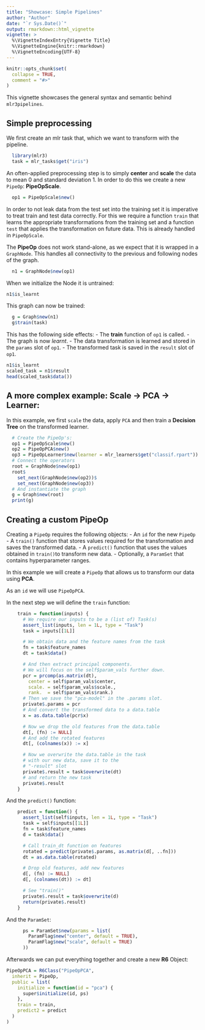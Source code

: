 ```yaml
---
title: "Showcase: Simple Pipelines"
author: "Author"
date: "`r Sys.Date()`"
output: rmarkdown::html_vignette
vignette: >
  %\VignetteIndexEntry{Vignette Title}
  %\VignetteEngine{knitr::rmarkdown}
  %\VignetteEncoding{UTF-8}
---
```


```r
knitr::opts_chunk$set(
  collapse = TRUE,
  comment = "#>"
)
```


This vignette showcases the general syntax and semantic behind `mlr3pipelines`.

## Simple preprocessing

We first create an mlr task that, which we want to transform with the pipeline.

```r
  library(mlr3)
  task = mlr_tasks$get("iris")
```


An often-applied preprocessing step is to simply **center** and **scale** the data to mean $0$ and standard deviation $1$. In order to do this we create a new `PipeOp`: **PipeOpScale**.

```r
  op1 = PipeOpScale$new()
```

In order to not leak data from the test set into the training set it is imperative to treat train and test data correctly. For this we require a function `train` that learns the appropriate transformations from the training set and a function `test` that applies the transformation on future data.
This is already handled in `PipeOpScale`.

The **PipeOp** does not work stand-alone, as we expect that it is wrapped in a `GraphNode`. This handles all connectivity to the previous and following nodes of the graph.

```r
  n1 = GraphNode$new(op1)
```

When we initialize the Node it is untrained:
```r
n1$is_learnt
```

This graph can now be trained:

```r
  g = Graph$new(n1)
  g$train(task)
```

This has the following side effects:
- The **train** function of `op1` is called.
- The graph is now *learnt*.
- The data transformation is learned and stored in the `params` slot of `op1`.
- The transformed task is saved in the `result` slot of `op1`.

```r
n1$is_learnt
scaled_task = n1$result
head(scaled_task$data())
```

## A more complex example: Scale -> PCA -> Learner:

In this example, we first `scale` the data, apply `PCA` and then train a
**Decision Tree** on the transformed learner.

```r
  # Create the PipeOp's:
  op1 = PipeOpScale$new()
  op2 = PipeOpPCA$new()
  op3 = PipeOpLearner$new(learner = mlr_learners$get("classif.rpart"))
  # Connect the operators
  root = GraphNode$new(op1)
  root$
    set_next(GraphNode$new(op2))$
    set_next(GraphNode$new(op3))
  # And instantiate the graph
  g = Graph$new(root)
  print(g)
```

## Creating a custom PipeOp

Creating a `PipeOp` requires the following objects:
- An `id` for the new `PipeOp`
- A `train()` function that stores values required for the transformation and
  saves the transformed data.
- A `predict()` function that uses the values obtained in `train()`to
  transform new data.
- Optionally, a `ParamSet` that contains hyperparameter ranges.


In this example we will create a `PipeOp` that allows us to transform our data using **PCA**.

As an `id` we will use `PipeOpPCA`.

In the next step we will define the `train` function:


```r
    train = function(inputs) {
      # We require our inputs to be a (list of) Task(s)
      assert_list(inputs, len = 1L, type = "Task")
      task = inputs[[1L]]

      # We obtain data and the feature names from the task
      fn = task$feature_names
      dt = task$data()

      # And then extract principal components.
      # We will focus on the self$param_vals further down.
      pcr = prcomp(as.matrix(dt),
        center = self$param_vals$center,
        scale. = self$param_vals$scale.,
        rank.  = self$param_vals$rank.)
      # Then we save the "pca-model" in the .params slot.
      private$.params = pcr
      # And convert the transformed data to a data.table
      x = as.data.table(pcr$x)

      # Now we drop the old features from the data.table
      dt[, (fn) := NULL]
      # And add the rotated features
      dt[, (colnames(x)) := x]

      # Now we overwrite the data.table in the task
      # with our new data, save it to the
      # "-result" slot
      private$.result = task$overwrite(dt)
      # and return the new task
      private$.result
    }
```

And the `predict()` function:

```r
    predict = function() {
      assert_list(self$inputs, len = 1L, type = "Task")
      task = self$inputs[[1L]]
      fn = task$feature_names
      d = task$data()

      # Call train_dt function on features
      rotated = predict(private$.params, as.matrix(d[, ..fn]))
      dt = as.data.table(rotated)

      # Drop old features, add new features
      d[, (fn) := NULL]
      d[, (colnames(dt)) := dt]

      # See "train()"
      private$.result = task$overwrite(d)
      return(private$.result)
    }
```

And the `ParamSet`:

```r
      ps = ParamSet$new(params = list(
        ParamFlag$new("center", default = TRUE),
        ParamFlag$new("scale", default = TRUE)
      ))
```

Afterwards we can put everything together and create a new **R6** Object:


```r
PipeOpPCA = R6Class("PipeOpPCA",
  inherit = PipeOp,
  public = list(
    initialize = function(id = "pca") {
      super$initialize(id, ps)
    },
    train = train,
    predict2 = predict
  )
)
```
